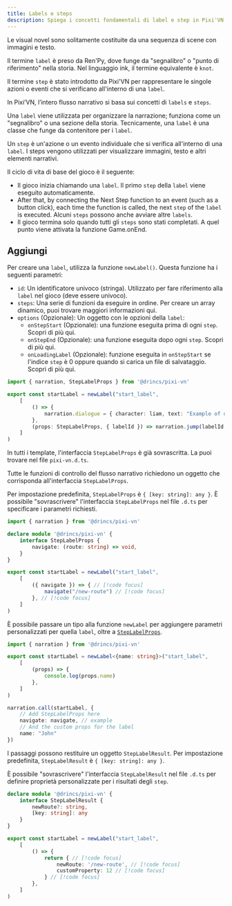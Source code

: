 ```yaml
---
title: Labels e steps
description: Spiega i concetti fondamentali di label e step in Pixi'VN, spiegando nel dettaglio come il flusso narrativo è strutturato e gestito all'interno del motore.
---
```



Le visual novel sono solitamente costituite da una sequenza di scene con immagini e testo.

<Callout title="Nomenclature" type="info">

Il termine `label` è preso da Ren'Py, dove funge da "segnalibro" o "punto di riferimento" nella storia. Nel linguaggio ink, il termine equivalente è `knot`.

Il termine `step` è stato introdotto da Pixi'VN per rappresentare le singole azioni o eventi che si verificano all'interno di una `label`.

</Callout>

In Pixi’VN, l’intero flusso narrativo si basa sui concetti di `labels` e `steps`.

Una `label` viene utilizzata per organizzare la narrazione; funziona come un "segnalibro" o una sezione della storia. Tecnicamente, una `label` è una classe che funge da contenitore per i `label`.

Un `step` è un'azione o un evento individuale che si verifica all'interno di una `label`. I steps vengono utilizzati per visualizzare immagini, testo e altri elementi narrativi.

Il ciclo di vita di base del gioco è il seguente:

- Il gioco inizia <DynamicLink href="/start/labels-flow#run-a-label">chiamando una `label`</DynamicLink>. Il primo `step` della `label` viene eseguito automaticamente.
- After that, by connecting the <DynamicLink href="/start/labels-flow#continue">Next Step</DynamicLink> function to an event (such as a button click), each time the function is called, the next `step` of the `label` is executed. Alcuni `steps` possono anche avviare altre `labels`.
- Il gioco termina solo quando tutti gli `steps` sono stati completati. A quel punto viene attivata la funzione <DynamicLink href="/start/other-narrative-features#how-manage-the-end-of-the-game">Game.onEnd</DynamicLink>.

## Aggiungi

Per creare una `label`, utilizza la funzione `newLabel()`.
Questa funzione ha i seguenti parametri:

- `id`: Un identificatore univoco (stringa). Utilizzato per fare riferimento alla `label` nel gioco (deve essere univoco).
- `steps`: Una serie di funzioni da eseguire in ordine. Per creare un array dinamico, puoi trovare maggiori informazioni <DynamicLink href="/start/labels-advanced#dynamic-step-list">qui</DynamicLink>.
- `options` (Opzionale): Un oggetto con le opzioni della `label`:
  - `onStepStart` (Opzionale): una funzione eseguita prima di ogni `step`. Scopri di più <DynamicLink href="/start/labels-advanced#onstepstart">qui</DynamicLink>.
  - `onStepEnd` (Opzionale): una funzione eseguita dopo ogni `step`. Scopri di più <DynamicLink href="/start/labels-advanced#onstepend">qui</DynamicLink>.
  - `onLoadingLabel` (Opzionale): funzione eseguita in `onStepStart` se l'indice `step` è 0 oppure quando si carica un file di salvataggio. Scopri di più <DynamicLink href="/start/labels-advanced#onloadinglabel">qui</DynamicLink>.

```ts title="labels/startLabel.ts"
import { narration, StepLabelProps } from '@drincs/pixi-vn'

export const startLabel = newLabel("start_label",
    [
        () => {
            narration.dialogue = { character: liam, text: "Example of dialogue" }
        },
        (props: StepLabelProps, { labelId }) => narration.jump(labelId, props),
    ]
)
```

<Accordions>

<Accordion title="Overriding StepLabelProps" id="steplabelprops">

<Callout title="Templates" type="info">

In tutti i template, l'interfaccia `StepLabelProps` è già sovrascritta. La puoi trovare nel file `pixi-vn.d.ts`.

</Callout>

Tutte le <DynamicLink href="/start/labels-flow">funzioni di controllo del flusso narrativo</DynamicLink> richiedono un oggetto che corrisponda all'interfaccia `StepLabelProps`.

Per impostazione predefinita, `StepLabelProps` è `{ [key: string]: any }`. È possibile "sovrascrivere" l'interfaccia `StepLabelProps` nel file `.d.ts` per specificare i parametri richiesti.

```ts tab="pixi-vn.d.ts"
import { narration } from '@drincs/pixi-vn'

declare module '@drincs/pixi-vn' {
    interface StepLabelProps {
        navigate: (route: string) => void,
    }
}
```

```ts tab="labels/startLabel.ts"
export const startLabel = newLabel("start_label",
    [
        ({ navigate }) => { // [!code focus]
            navigate("/new-route") // [!code focus]
        }, // [!code focus]
    ]
)
```

</Accordion>

<Accordion title="Step pros" id="step-pros">

È possibile passare un tipo alla funzione `newLabel` per aggiungere parametri personalizzati per quella `label`, oltre a [`StepLabelProps`](#steplabelprops).

```ts title="labels/startLabel.ts"
import { narration } from '@drincs/pixi-vn'

export const startLabel = newLabel<{name: string}>("start_label",
    [
        (props) => {
            console.log(props.name)
        },
    ]
)

narration.call(startLabel, {
    // Add StepLabelProps here
    navigate: navigate, // example
    // And the custom props for the label
    name: "John"
})
```

</Accordion>

<Accordion title="Step results" id="step-results">

I passaggi possono restituire un oggetto `StepLabelResult`. Per impostazione predefinita, `StepLabelResult` è `{ [key: string]: any }`.

È possibile "sovrascrivere" l'interfaccia `StepLabelResult` nel file `.d.ts` per definire proprietà personalizzate per i risultati degli `step`.

```ts tab="pixi-vn.d.ts"
declare module '@drincs/pixi-vn' {
    interface StepLabelResult {
        newRoute?: string,
        [key: string]: any
    }
}
```

```ts tab="labels/startLabel.ts"
export const startLabel = newLabel("start_label",
    [
        () => {
            return { // [!code focus]
                newRoute: '/new-route', // [!code focus]
                customProperty: 12 // [!code focus]
            } // [!code focus]
        },
    ]
)
```

</Accordion>

</Accordions>
